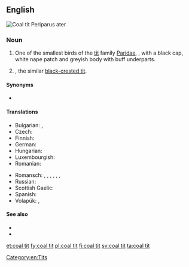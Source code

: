 ==English==
[[Image:Parus ater 1 (Marek Szczepanek).jpg|thumb|Coal tit<br>Periparus ater]]
{{wikipedia}}
{{wikispecies|Periparus ater}}

===Noun===
{{en-noun|head=[[coal]] [[tit]]}}

# One of the smallest birds of the [[tit]] family [[Paridae]], {{taxlink|Periparus ater|species}}, with a black cap, white nape patch and greyish body with buff underparts.
# {{taxlink|Periparus melanolophus|species}}, the similar [[black-crested tit]].

====Synonyms====
* {{sense|Periparus ater}} {{taxlink|Parus ater|species}}

====Translations====
{{trans-top|coal tit}}
* Bulgarian: {{t-|bg|черен синигер|m}},  {{t-|bg|боров синигер|m}}
* Czech: {{t-|cs|sýkora uhelníček|f}}
* Finnish: {{t+|fi|kuusitiainen}}
* German: {{t-|de|Tannenmeise|f}}
* Hungarian: {{t-|hu|fenyvescinege}}
* Luxembourgish: {{t-|lb|Dännemees|f}}
* Romanian: {{t-|ro|pițigoi de brădet|m}}
{{trans-mid}}
* Romansch: {{qualifier|Rumantsch Grischun}} {{t-|rm|maset da guaud|m}}, {{qualifier|Sursilvan}} {{t-|rm|maset d'uaul|m}}, {{qualifier|Sutsilvan}} {{t-|rm|maset da pegn|m}}, {{qualifier|Surmiran}} {{t-|rm|pignouler|m}}, {{qualifier|Surmiran}} {{t-|rm|sbrensligna digl gôt|f}}, {{qualifier|Puter}} {{t-|rm|tschingallegra da god|f}}, {{qualifier|Vallader}} {{t-|rm|parüschla da god|f}}
* Russian: {{t+|ru|московка|f|sc=Cyrl|tr=moskóvka}}
* Scottish Gaelic: {{t-|gd|cailleachag a' chinn duibh|f}}
* Spanish: {{t-|es|carbonero garrapinos|m}}
* Volapük: {{qualifier|male or female}} {{t+|vo|blägaparud}}, {{qualifier|offspring, young}} {{t-|vo|blägaparudül}}
{{trans-bottom}}

====See also====
* {{specieslite|Periparus ater}}
* {{commonslite|Parus ater}}

[[Category:en:Tits]]

[[et:coal tit]]
[[fy:coal tit]]
[[pl:coal tit]]
[[fi:coal tit]]
[[sv:coal tit]]
[[ta:coal tit]]